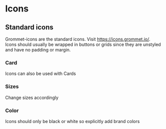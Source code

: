 
<Meta title="Icons" />

# Icons
## Standard icons

Grommet-icons are the standard icons. Visit https://icons.grommet.io/. 
Icons should usually be wrapped in buttons or grids since they are unstyled and have no padding or margin.

<Preview withToolbar>
  <Story name="standard">
    <div>
        <Box m={3}>
            <TextAlignCenter /> 
        </Box>
        <Box m={3}>
            <TextAlignFull /> 
        </Box>
        <Box m={3}>
            <TextAlignLeft /> 
        </Box>
        <Box m={3}>
            <TextAlignRight />
        </Box>
    </div>
  </Story>
</Preview>

### Card
Icons can also be used with Cards
<Preview withToolbar>
    <Story name="cards">
        <div>
            <Card>
                <Edit/>
            </Card>
        </div>
    </Story>
</Preview>


### Sizes
Change sizes accordingly 
<Preview withToolbar>
    <Story name="sizes">
        <div>
            <Send  size='xlarge'/>
            <Send  size='large'/>
            <Send  size='medium'/>
            <Send  size='small'/>
        </div>
    </Story>
</Preview>


### Color
Icons should only be black or white so explicitly add brand colors
<Preview withToolbar>
    <Story name="colors">
        <div>
            <FacebookOption/>
            <FacebookOption color="black"/>
        </div>
    </Story>
</Preview>